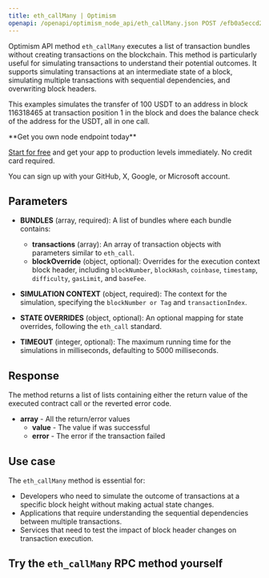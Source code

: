---
title: eth_callMany | Optimism
openapi: /openapi/optimism_node_api/eth_callMany.json POST /efb0a5eccd2caa5135eb54eba6f7f300
---

Optimism API method `eth_callMany` executes a list of transaction bundles without creating transactions on the blockchain. This method is particularly useful for simulating transactions to understand their potential outcomes. It supports simulating transactions at an intermediate state of a block, simulating multiple transactions with sequential dependencies, and overwriting block headers.

This examples simulates the transfer of 100 USDT to an address in block 116318465 at transaction position 1 in the block and does the balance check of the address for the USDT, all in one call.

<Check>
**Get you own node endpoint today**

[Start for free](https://console.chainstack.com/) and get your app to production levels immediately. No credit card required.

You can sign up with your GitHub, X, Google, or Microsoft account.
</Check>


## Parameters

* **BUNDLES** (array, required): A list of bundles where each bundle contains:

  + **transactions** (array): An array of transaction objects with parameters similar to `eth_call`.
  + **blockOverride** (object, optional): Overrides for the execution context block header, including `blockNumber`, `blockHash`, `coinbase`, `timestamp`, `difficulty`, `gasLimit`, and `baseFee`.
* **SIMULATION CONTEXT** (object, required): The context for the simulation, specifying the `blockNumber or Tag` and `transactionIndex`.
* **STATE OVERRIDES** (object, optional): An optional mapping for state overrides, following the `eth_call` standard.
* **TIMEOUT** (integer, optional): The maximum running time for the simulations in milliseconds, defaulting to 5000 milliseconds.

## Response

The method returns a list of lists containing either the return value of the executed contract call or the reverted error code.

* **array** - All the return/error values
  + **value** - The value if was successful
  + **error** - The error if the transaction failed

## Use case

The `eth_callMany` method is essential for:

* Developers who need to simulate the outcome of transactions at a specific block height without making actual state changes.
* Applications that require understanding the sequential dependencies between multiple transactions.
* Services that need to test the impact of block header changes on transaction execution.

## Try the `eth_callMany` RPC method yourself